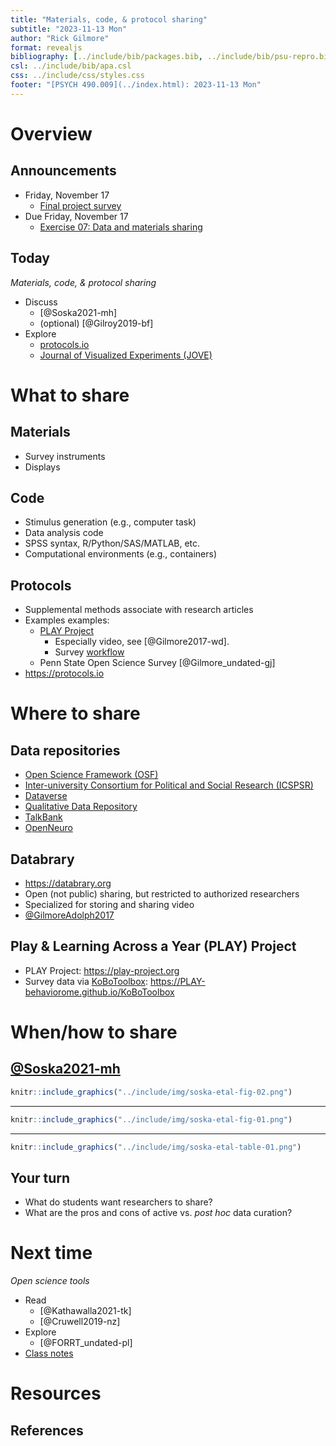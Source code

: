 ```yaml
---
title: "Materials, code, & protocol sharing"
subtitle: "2023-11-13 Mon"
author: "Rick Gilmore"
format: revealjs
bibliography: [../include/bib/packages.bib, ../include/bib/psu-repro.bib]
csl: ../include/bib/apa.csl
css: ../include/css/styles.css
footer: "[PSYCH 490.009](../index.html): 2023-11-13 Mon"
---
```


# Overview

## Announcements

- [Friday, November 17]{.orange_due}
    - [Final project survey](https://forms.gle/L92wWFSpcdyLT4MR9) 
- [Due Friday, November 17]{.orange_due}
    - [Exercise 07: Data and materials sharing](../exercises/ex07-sharing.qmd)

## Today

*Materials, code, & protocol sharing*

- Discuss
    - [@Soska2021-mh]
    - (optional) [@Gilroy2019-bf]
- Explore
    - [protocols.io](https://www.protocols.io/)
    - [Journal of Visualized Experiments (JOVE)](https://www.jove.com/)
    
# What to share

## Materials

- Survey instruments
- Displays

## Code

- Stimulus generation (e.g., computer task)
- Data analysis code
- SPSS syntax, R/Python/SAS/MATLAB, etc.
- Computational environments (e.g., containers)

## Protocols

- Supplemental methods associate with research articles
- Examples examples:
  - [PLAY Project](https://play-project.org)
    - Especially video, see [@Gilmore2017-wd].
    - Survey [workflow](https://PLAY-behaviorome.github.io/KoBoToolbox)
  - Penn State Open Science Survey [@Gilmore_undated-gj]
- <https://protocols.io>
   
# Where to share

## Data repositories

- [Open Science Framework (OSF)](https://osf.io)
- [Inter-university Consortium for Political and Social Research (ICSPSR)](https://icpsr.umich.edu)
- [Dataverse](https://dataverse.org)
- [Qualitative Data Repository](https://qdr.syr.edu)
- [TalkBank](https://talkbank.org)
- [OpenNeuro](https://openneuro.org)
    
## Databrary

- <https://databrary.org>
- Open (not public) sharing, but restricted to authorized researchers
- Specialized for storing and sharing video
- [@GilmoreAdolph2017](https://doi.org/10.1038/s41562-017-0128)

## Play & Learning Across a Year (PLAY) Project

- PLAY Project: <https://play-project.org>
- Survey data via [KoBoToolbox](https://kobotoolbox.org): <https://PLAY-behaviorome.github.io/KoBoToolbox>

# When/how to share

## [@Soska2021-mh](http://dx.doi.org/10.7191/jeslib.2021.1208)

```r
knitr::include_graphics("../include/img/soska-etal-fig-02.png")
```

---

```r
knitr::include_graphics("../include/img/soska-etal-fig-01.png")
```

---

```r
knitr::include_graphics("../include/img/soska-etal-table-01.png")
```

## Your turn

::: {.callout-note title="Your turn"}

- What do students want researchers to share?
- What are the pros and cons of active vs. *post hoc* data curation?

:::

# Next time

*Open science tools*

- Read
    - [@Kathawalla2021-tk]
    - [@Cruwell2019-nz]
- Explore
    - [@FORRT_undated-pl]
- [Class notes](wk13-2023-11-15.qmd)

# Resources

## References